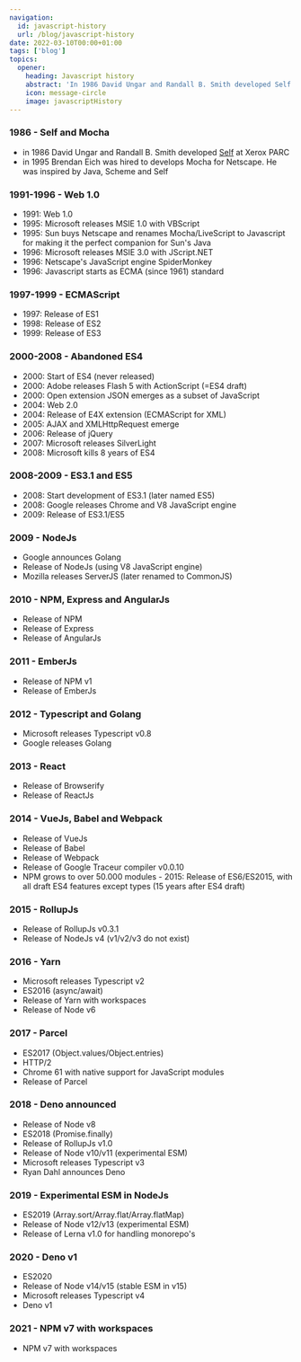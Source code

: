 ```yaml
---
navigation:
  id: javascript-history
  url: /blog/javascript-history
date: 2022-03-10T00:00+01:00
tags: ['blog']
topics:
  opener:
    heading: Javascript history
    abstract: 'In 1986 David Ungar and Randall B. Smith developed Self at Xerox PARC. Inspired by Java, Scheme and Self Brendan Eich created Javascript in 1995.'
    icon: message-circle
    image: javascriptHistory
---
```


### 1986 - Self and Mocha

* in 1986 David Ungar and Randall B. Smith developed
  [Self](https://handbook.selflanguage.org/4.5/intro.html) at Xerox PARC
* in 1995 Brendan Eich was hired to develops Mocha for Netscape. He was inspired
  by Java, Scheme and Self

### 1991-1996 - Web 1.0

* 1991: Web 1.0
* 1995: Microsoft releases MSIE 1.0 with VBScript
* 1995: Sun buys Netscape and renames Mocha/LiveScript to Javascript for making
  it the perfect companion for Sun's Java
* 1996: Microsoft releases MSIE 3.0 with JScript.NET
* 1996: Netscape's JavaScript engine SpiderMonkey
* 1996: Javascript starts as ECMA (since 1961) standard

### 1997-1999 - ECMAScript

* 1997: Release of ES1
* 1998: Release of ES2
* 1999: Release of ES3

### 2000-2008 - Abandoned ES4

* 2000: Start of ES4 (never released)
* 2000: Adobe releases Flash 5 with ActionScript (=ES4 draft)
* 2000: Open extension JSON emerges as a subset of JavaScript
* 2004: Web 2.0
* 2004: Release of E4X extension (ECMAScript for XML)
* 2005: AJAX and XMLHttpRequest emerge
* 2006: Release of jQuery
* 2007: Microsoft releases SilverLight
* 2008: Microsoft kills 8 years of ES4

### 2008-2009 - ES3.1 and ES5

* 2008: Start development of ES3.1 (later named ES5)
* 2008: Google releases Chrome and V8 JavaScript engine
* 2009: Release of ES3.1/ES5

### 2009 - NodeJs

* Google announces Golang
* Release of NodeJs (using V8 JavaScript engine)
* Mozilla releases ServerJS (later renamed to CommonJS)

### 2010 - NPM, Express and AngularJs

* Release of NPM
* Release of Express
* Release of AngularJs

### 2011 - EmberJs

* Release of NPM v1
* Release of EmberJs

### 2012 - Typescript and Golang

* Microsoft releases Typescript v0.8
* Google releases Golang

### 2013 - React

* Release of Browserify
* Release of ReactJs

### 2014 - VueJs, Babel and Webpack

* Release of VueJs
* Release of Babel
* Release of Webpack
* Release of Google Traceur compiler v0.0.10
* NPM grows to over 50.000 modules - 2015: Release of ES6/ES2015, with all draft
  ES4 features except types (15 years after ES4 draft)

### 2015 - RollupJs

* Release of RollupJs v0.3.1
* Release of NodeJs v4 (v1/v2/v3 do not exist)

### 2016 - Yarn

* Microsoft releases Typescript v2
* ES2016 (async/await)
* Release of Yarn with workspaces
* Release of Node v6

### 2017 - Parcel

* ES2017 (Object.values/Object.entries)
* HTTP/2
* Chrome 61 with native support for JavaScript modules
* Release of Parcel

### 2018 - Deno announced

* Release of Node v8
* ES2018 (Promise.finally)
* Release of RollupJs v1.0
* Release of Node v10/v11 (experimental ESM)
* Microsoft releases Typescript v3
* Ryan Dahl announces Deno

### 2019 - Experimental ESM in NodeJs

* ES2019 (Array.sort/Array.flat/Array.flatMap)
* Release of Node v12/v13 (experimental ESM)
* Release of Lerna v1.0 for handling monorepo's

### 2020 - Deno v1

* ES2020
* Release of Node v14/v15 (stable ESM in v15)
* Microsoft releases Typescript v4
* Deno v1

### 2021 - NPM v7 with workspaces

* NPM v7 with workspaces
